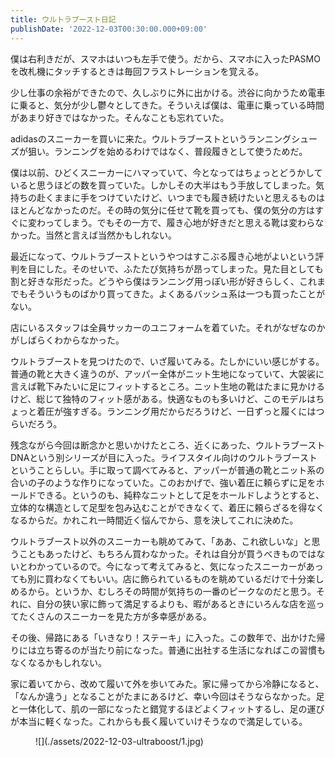 ```yaml
---
title: ウルトラブースト日記
publishDate: '2022-12-03T00:30:00.000+09:00'
---
```


僕は右利きだが、スマホはいつも左手で使う。だから、スマホに入ったPASMOを改札機にタッチするときは毎回フラストレーションを覚える。

少し仕事の余裕ができたので、久しぶりに外に出かける。渋谷に向かうため電車に乗ると、気分が少し鬱々としてきた。そういえば僕は、電車に乗っている時間があまり好きではなかった。そんなことも忘れていた。

adidasのスニーカーを買いに来た。ウルトラブーストというランニングシューズが狙い。ランニングを始めるわけではなく、普段履きとして使うためだ。

僕は以前、ひどくスニーカーにハマっていて、今となってはちょっとどうかしていると思うほどの数を買っていた。しかしその大半はもう手放してしまった。気持ちの赴くままに手をつけていたけど、いつまでも履き続けたいと思えるものはほとんどなかったのだ。その時の気分に任せて靴を買っても、僕の気分の方はすぐに変わってしまう。でもその一方で、履き心地が好きだと思える靴は変わらなかった。当然と言えば当然かもしれない。

最近になって、ウルトラブーストというやつはすこぶる履き心地がよいという評判を目にした。そのせいで、ふたたび気持ちが昂ってしまった。見た目としても割と好きな形だった。どうやら僕はランニング用っぽい形が好きらしく、これまでもそういうものばかり買ってきた。よくあるバッシュ系は一つも買ったことがない。

店にいるスタッフは全員サッカーのユニフォームを着ていた。それがなぜなのかがしばらくわからなかった。

ウルトラブーストを見つけたので、いざ履いてみる。たしかにいい感じがする。普通の靴と大きく違うのが、アッパー全体がニット生地になっていて、大袈裟に言えば靴下みたいに足にフィットするところ。ニット生地の靴はたまに見かけるけど、総じて独特のフィット感がある。快適なものも多いけど、このモデルはちょっと着圧が強すぎる。ランニング用だからだろうけど、一日ずっと履くにはつらいだろう。

残念ながら今回は断念かと思いかけたところ、近くにあった、ウルトラブースト DNAという別シリーズが目に入った。ライフスタイル向けのウルトラブーストということらしい。手に取って調べてみると、アッパーが普通の靴とニット系の合いの子のような作りになっていた。このおかげで、強い着圧に頼らずに足をホールドできる。というのも、純粋なニットとして足をホールドしようとすると、立体的な構造として足型を包み込むことができなくて、着圧に頼らざるを得なくなるからだ。かれこれ一時間近く悩んでから、意を決してこれに決めた。

ウルトラブースト以外のスニーカーも眺めてみて、「ああ、これ欲しいな」と思うこともあったけど、もちろん買わなかった。それは自分が買うべきものではないとわかっているので。今になって考えてみると、気になったスニーカーがあっても別に買わなくてもいい。店に飾られているものを眺めているだけで十分楽しめるから。というか、むしろその時間が気持ちの一番のピークなのだと思う。それに、自分の狭い家に飾って満足するよりも、暇があるときにいろんな店を巡ってたくさんのスニーカーを見た方が多幸感がある。

その後、帰路にある「いきなり！ステーキ」に入った。この数年で、出かけた帰りには立ち寄るのが当たり前になった。普通に出社する生活になればこの習慣もなくなるかもしれない。

家に着いてから、改めて履いて外を歩いてみた。家に帰ってから冷静になると、「なんか違う」となることがたまにあるけど、幸い今回はそうならなかった。足と一体化して、肌の一部になったと錯覚するほどよくフィットするし、足の運びが本当に軽くなった。これからも長く履いていけそうなので満足している。

<figure>![](./assets/2022-12-03-ultraboost/1.jpg)</figure>
